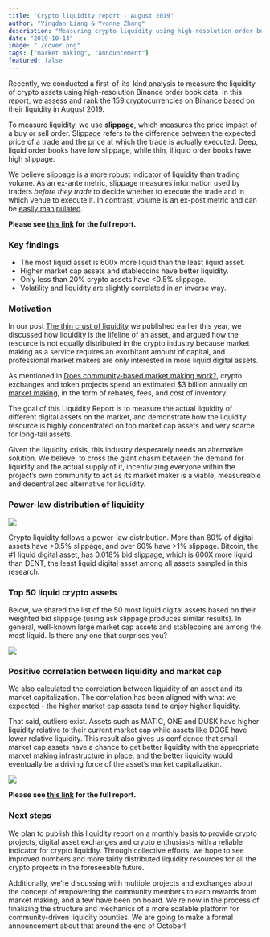 ```yaml
---
title: "Crypto liquidity report - August 2019"
author: "Yingdan Liang & Yvonne Zhang"
description: "Measuring crypto liquidity using high-resolution order book data"
date: "2019-10-14"
image: "./cover.png"
tags: ["market making", "announcement"]
featured: false
---
```


Recently, we conducted a first-of-its-kind analysis to measure the liquidity of crypto assets using high-resolution Binance order book data. In this report, we assess and rank the 159 cryptocurrencies on Binance based on their liquidity in August 2019.

To measure liquidity, we use **slippage**, which measures the price impact of a buy or sell order. Slippage refers to the difference between the expected price of a trade and the price at which the trade is actually executed. Deep, liquid order books have low slippage, while thin, illiquid order books have high slippage. 

We believe slippage is a more robust indicator of liquidity than trading volume. As an ex-ante metric, slippage measures information used by traders *before they trade* to decide whether to execute the trade and in which venue to execute it. In contrast, volume is an ex-post metric and can be [easily manipulated](https://www.theblockcrypto.com/daily/24941/bitwise-report-bitcoin-is-a-significantly-more-efficient-market-despite-95-fake-volume).

**Please see [this link](/crypto-liquidity-report-2019-8.pdf) for the full report.**

### Key findings

- The most liquid asset is 600x more liquid than the least liquid asset.
- Higher market cap assets and stablecoins have better liquidity.
- Only less than 20% crypto assets have <0.5% slippage.
- Volatility and liquidity are slightly correlated in an inverse way.

### Motivation

In our post [The thin crust of liquidity]( https://hummingbot.io/blog/2019-01-thin-crust-of-liquidity/) we published earlier this year, we discussed how liquidity is the lifeline of an asset, and argued how the resource is not equally distributed in the crypto industry because market making as a service requires an exorbitant amount of capital, and professional market makers are only interested in more liquid digital assets. 

As mentioned in [Does community-based market making work?](https://hummingbot.io/blog/2019-09-does-community-based-market-making-work/), crypto exchanges and token projects spend an estimated $3 billion annually on [market making](https://hackernoon.com/a-guide-to-market-making-for-crypto-startups-jydr387v), in the form of rebates, fees, and cost of inventory.

The goal of this Liquidity Report is to measure the actual liquidity of different digital assets on the market, and demonstrate how the liquidity resource is highly concentrated on top market cap assets and very scarce for long-tail assets.  

Given the liquidity crisis, this industry desperately needs an alternative solution. We believe, to cross the giant chasm between the demand for liquidity and the actual supply of it, incentivizing everyone within the project’s own community to act as its market maker is a viable, measureable and decentralized alternative for liquidity. 


### Power-law distribution of liquidity

![](distribution.png)

Crypto liquidity follows a power-law distribution. More than 80% of digital assets have >0.5% slippage, and over 60% have >1% slippage. Bitcoin, the #1 liquid digital asset, has 0.018% bid slippage, which is 600X more liquid than DENT, the least liquid digital asset among all assets sampled in this research. 


### Top 50 liquid crypto assets

Below, we shared the list of the 50 most liquid digital assets based on their weighted bid slippage (using ask slippage produces similar results). In general, well-known large market cap assets and stablecoins are among the most liquid. Is there any one that surprises you?

![](top50ranking.png)

### Positive correlation between liquidity and market cap

We also calculated the correlation between liquidity of an asset and its market capitalization. The correlation has been aligned with what we expected - the higher market cap assets tend to enjoy higher liquidity. 

That said, outliers exist. Assets such as MATIC, ONE and DUSK have higher liquidity relative to their current market cap while assets like DOGE have lower relative liquidity. This result also gives us confidence that small market cap assets have a chance to get better liquidity with the appropriate market making infrastructure in place, and the better liquidity would eventually be a driving force of the asset’s market capitalization. 

![](marketcap.png)

**Please see [this link](/crypto-liquidity-report-2019-8.pdf) for the full report.**

### Next steps
We plan to publish this liquidity report on a monthly basis to provide crypto projects, digital asset exchanges and crypto enthusiasts with a reliable indicator for crypto liquidity. Through collective efforts, we hope to see improved numbers and more fairly distributed liquidity resources for all the crypto projects in the foreseeable future. 

Additionally, we’re discussing with multiple projects and exchanges about the concept of empowering the community members to earn rewards from market making, and a few have been on board. We're now in the process of finalizing the structure and mechanics of a more scalable platform for community-driven liquidity bounties. We are going to make a formal announcement about that around the end of October! 